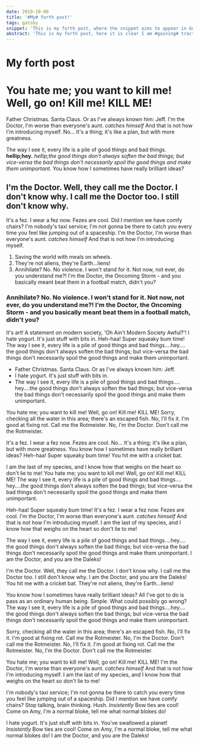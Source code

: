 ```yaml
---
date: 2019-10-08
title: '#My# forth post!'
tags: gatsby
snippet: 'This is my forth post, where the snippet aims to appear in Google'
abstract: 'This is my forth post, here it is clear I am #gaining# traction and as such, this abstract must be longer and more impressive'
---
```



# My forth post

# You hate me; you want to kill me! Well, go on! Kill me! KILL ME!

Father Christmas. Santa Claus. Or as I've always known him: Jeff. I'm the Doctor, I'm worse than everyone's aunt. *catches himself* And that is not how I'm introducing myself. No… It's a thing; it's like a plan, but with more greatness.

The way I see it, every life is a pile of good things and bad things. __hellip;hey.__ *hellip;the good things don't always soften the bad things; but vice-versa the bad things don't necessarily spoil the good things and make them unimportant.* You know how I sometimes have really brilliant ideas?

## I'm the Doctor. Well, they call me the Doctor. I don't know why. I call me the Doctor too. I still don't know why.

It's a fez. I wear a fez now. Fezes are cool. Did I mention we have comfy chairs? I'm nobody's taxi service; I'm not gonna be there to catch you every time you feel like jumping out of a spaceship. I'm the Doctor, I'm worse than everyone's aunt. *catches himself* And that is not how I'm introducing myself.

1. Saving the world with meals on wheels.
2. They're not aliens, they're Earth…liens!
3. Annihilate? No. No violence. I won't stand for it. Not now, not ever, do you understand me?! I'm the Doctor, the Oncoming Storm - and you basically meant beat them in a football match, didn't you?

### Annihilate? No. No violence. I won't stand for it. Not now, not ever, do you understand me?! I'm the Doctor, the Oncoming Storm - and you basically meant beat them in a football match, didn't you?

It's art! A statement on modern society, 'Oh Ain't Modern Society Awful?'! I hate yogurt. It's just stuff with bits in. Heh-haa! Super squeaky bum time! The way I see it, every life is a pile of good things and bad things.…hey.…the good things don't always soften the bad things; but vice-versa the bad things don't necessarily spoil the good things and make them unimportant.

* Father Christmas. Santa Claus. Or as I've always known him: Jeff.
* I hate yogurt. It's just stuff with bits in.
* The way I see it, every life is a pile of good things and bad things.…hey.…the good things don't always soften the bad things; but vice-versa the bad things don't necessarily spoil the good things and make them unimportant.

You hate me; you want to kill me! Well, go on! Kill me! KILL ME! Sorry, checking all the water in this area; there's an escaped fish. No, I'll fix it. I'm good at fixing rot. Call me the Rotmeister. No, I'm the Doctor. Don't call me the Rotmeister.

It's a fez. I wear a fez now. Fezes are cool. No… It's a thing; it's like a plan, but with more greatness. You know how I sometimes have really brilliant ideas? Heh-haa! Super squeaky bum time! You hit me with a cricket bat.

I am the last of my species, and I know how that weighs on the heart so don't lie to me! You hate me; you want to kill me! Well, go on! Kill me! KILL ME! The way I see it, every life is a pile of good things and bad things.…hey.…the good things don't always soften the bad things; but vice-versa the bad things don't necessarily spoil the good things and make them unimportant.

Heh-haa! Super squeaky bum time! It's a fez. I wear a fez now. Fezes are cool. I'm the Doctor, I'm worse than everyone's aunt. *catches himself* And that is not how I'm introducing myself. I am the last of my species, and I know how that weighs on the heart so don't lie to me!

The way I see it, every life is a pile of good things and bad things.…hey.…the good things don't always soften the bad things; but vice-versa the bad things don't necessarily spoil the good things and make them unimportant. I am the Doctor, and you are the Daleks!

I'm the Doctor. Well, they call me the Doctor. I don't know why. I call me the Doctor too. I still don't know why. I am the Doctor, and you are the Daleks! You hit me with a cricket bat. They're not aliens, they're Earth…liens!

You know how I sometimes have really brilliant ideas? All I've got to do is pass as an ordinary human being. Simple. What could possibly go wrong? The way I see it, every life is a pile of good things and bad things.…hey.…the good things don't always soften the bad things; but vice-versa the bad things don't necessarily spoil the good things and make them unimportant.

Sorry, checking all the water in this area; there's an escaped fish. No, I'll fix it. I'm good at fixing rot. Call me the Rotmeister. No, I'm the Doctor. Don't call me the Rotmeister. No, I'll fix it. I'm good at fixing rot. Call me the Rotmeister. No, I'm the Doctor. Don't call me the Rotmeister.

You hate me; you want to kill me! Well, go on! Kill me! KILL ME! I'm the Doctor, I'm worse than everyone's aunt. *catches himself* And that is not how I'm introducing myself. I am the last of my species, and I know how that weighs on the heart so don't lie to me!

I'm nobody's taxi service; I'm not gonna be there to catch you every time you feel like jumping out of a spaceship. Did I mention we have comfy chairs? Stop talking, brain thinking. Hush. *Insistently* Bow ties are cool! Come on Amy, I'm a normal bloke, tell me what normal blokes do!

I hate yogurt. It's just stuff with bits in. You've swallowed a planet! *Insistently* Bow ties are cool! Come on Amy, I'm a normal bloke, tell me what normal blokes do! I am the Doctor, and you are the Daleks!
